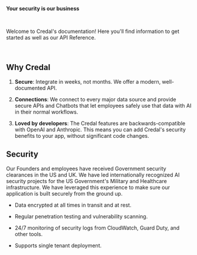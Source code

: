 <Callout intent="success">**Your security is our business**</Callout>

<br />

Welcome to Credal's documentation! Here you'll find information to get started as well as our API Reference.

<Cards>
  <Card
    title="Use Cases"
    icon="fa-solid fa-head-side-brain"
    href="https://www.credal.ai/secure-chat"
  />
  <Card
    title="API Reference"
    icon="fa-solid fa-code"
    href="/api-reference"
  />

</Cards>

<br />

<Cards>
  <Card title="Blog" icon="fa-solid fa-signal" href="https://credal.ai/blog" />
  <Card
    title="Security"
    icon="fa-solid fa-shield-halved"
    href="https://www.credal.ai/security"
  />
</Cards>

## Why Credal

1. **Secure**: Integrate in weeks, not months. We offer a modern, well-documented API.

2. **Connections**: We connect to every major data source and provide secure APIs and Chatbots that let employees safely use that data with AI in their normal workflows.

3. **Loved by developers**: The Credal features are backwards-compatible with OpenAI and Anthropic. This means you can add Credal's security benefits to your app, without significant code changes.

## Security

Our Founders and employees have received Government security clearances
in the US and UK. We have led internationally recognized AI security projects
for the US Government's Military and Healthcare infrastructure. We have
leveraged this experience to make sure our application is built securely from the ground up.

- Data encrypted at all times in transit and at rest.

- Regular penetration testing and vulnerability scanning.

- 24/7 monitoring of security logs from CloudWatch, Guard Duty, and other tools.

- Supports single tenant deployment.
